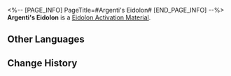 <%-- [PAGE_INFO]
PageTitle=#Argenti's Eidolon#
[END_PAGE_INFO] --%>
{{Item Infobox
|id          = 11302
|image       = Item Argenti's Eidolon.png
|type        = Eidolon Activation Material
|invCategory = 
|rarity      = 5
|effect      = Material for raising Argenti's Eidolon Level.
|description = 
}}
'''Argenti's Eidolon''' is a [[Eidolon Activation Material]].

==Other Languages==
{{Other Languages
|en   = Argenti's Eidolon
|zhs  = 【银枝】的星魂
|zht  = 【銀枝】的星魂
|ja   = 「アルジェンティ」の星魂
|ko   = [아젠티]의 성혼
|es   = Eidolon de Argenti
|fr   = Eidolon d'Argenti
|ru   = Эйдолон Аргенти
|th   = Eidolon ของ Argenti
|vi   = Tinh Hồn Argenti
|de   = Argentis Eidolon
|id   = Argenti's Eidolon
|pt   = Eidolon de Argenti
}}

==Change History==
{{Change History|2.0}}